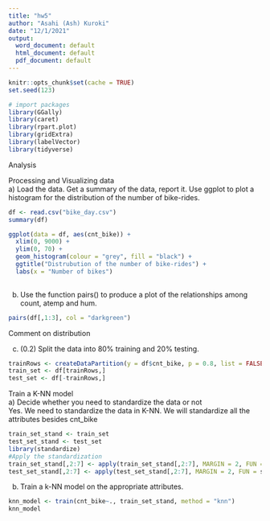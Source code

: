 ```yaml
---
title: "hw5"
author: "Asahi (Ash) Kuroki"
date: "12/1/2021"
output:
  word_document: default
  html_document: default
  pdf_document: default
---
```


```r
knitr::opts_chunk$set(cache = TRUE)
set.seed(123)
```

```r
# import packages
library(GGally)
library(caret)
library(rpart.plot)
library(gridExtra)
library(labelVector)
library(tidyverse)
```

Analysis  
  
Processing and Visualizing data  
a) Load the data. Get a summary of the data, report it. Use ggplot to plot a histogram for the distribution of the number of bike-rides.
```r
df <- read.csv("bike_day.csv")
summary(df)
```
```r
ggplot(data = df, aes(cnt_bike)) + 
  xlim(0, 9000) + 
  ylim(0, 70) + 
  geom_histogram(colour = "grey", fill = "black") + 
  ggtitle("Distrubution of the number of bike-rides") + 
  labs(x = "Number of bikes")
  
```
  
b) Use the function pairs() to produce a plot of the relationships among count, atemp and hum.  
```r
pairs(df[,1:3], col = "darkgreen")
```
Comment on distribution

c) (0.2) Split the data into 80% training and 20% testing.  
```r
trainRows <- createDataPartition(y = df$cnt_bike, p = 0.8, list = FALSE)
train_set <- df[trainRows,]
test_set <- df[-trainRows,]
```

Train a K-NN model  
a) Decide whether you need to standardize the data or not  
Yes. We need to standardize the data in K-NN. We will standardize all the attributes besides cnt_bike  
```r
train_set_stand <- train_set
test_set_stand <- test_set
library(standardize)
#Apply the standardization
train_set_stand[,2:7] <- apply(train_set_stand[,2:7], MARGIN = 2, FUN = scale)
test_set_stand[,2:7] <- apply(test_set_stand[,2:7], MARGIN = 2, FUN = scale)
```
  
b) Train a k-NN model on the appropriate attributes.
```r
knn_model <- train(cnt_bike~., train_set_stand, method = "knn")
knn_model 
```























